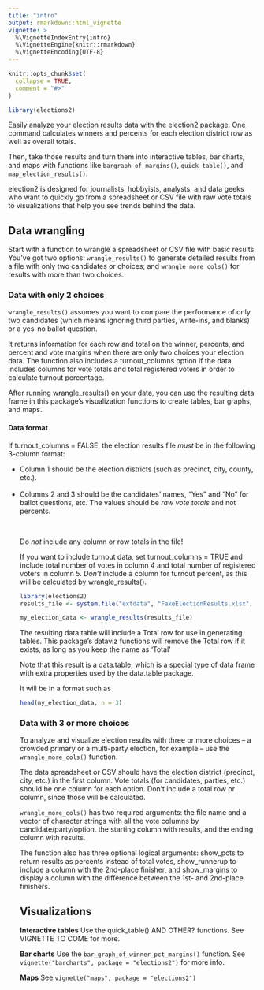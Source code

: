 ```yaml
---
title: "intro"
output: rmarkdown::html_vignette
vignette: >
  %\VignetteIndexEntry{intro}
  %\VignetteEngine{knitr::rmarkdown}
  %\VignetteEncoding{UTF-8}
---
```


```r
knitr::opts_chunk$set(
  collapse = TRUE,
  comment = "#>"
)
```

```r
library(elections2)
```

Easily analyze your election results data with the election2 package. One command calculates winners and percents for each election district row as well as overall totals.

Then, take those results and turn them into interactive tables, bar charts, and maps with functions like `bargraph_of_margins()`, `quick_table()`, and `map_election_results()`.

election2 is designed for journalists, hobbyists, analysts, and data geeks who want to quickly go from a spreadsheet or CSV file with raw vote totals to visualizations that help you see trends behind the data.

## Data wrangling

Start with a function to wrangle a spreadsheet or CSV file with basic results. You've got two options: `wrangle_results()` to generate detailed results from a file with only two candidates or choices; and `wrangle_more_cols()` for results with more than two choices.

### Data with only 2 choices

`wrangle_results()` assumes you want to compare the performance of only two candidates (which means ignoring third parties, write-ins, and blanks) or a yes-no ballot question. 

It returns information for each row and total on the winner, percents, and percent and vote margins when there are only two choices your election data. The function also includes a turnout_columns option if the data includes columns for vote totals and total registered voters in order to calculate turnout percentage.

After running wrangle_results() on your data, you can use the resulting data frame in this package's visualization functions to create tables, bar graphs, and maps.

#### Data format

If turnout_columns = FALSE, the election results file _must_ be in the following 3-column format:

<ul><li>Column 1 should be the election districts (such as precinct, city, county, etc.).</li><br />
<li>Columns 2 and 3 should be the candidates' names, "Yes" and "No" for ballot questions, etc. The values should be _raw vote totals_ and not percents.</li></br />

Do _not_ include any column or row totals in the file!

If you want to include turnout data, set turnout_columns = TRUE and include total number of votes in column 4 and total number of registered voters in column 5. _Don't_ include a column for turnout percent, as this will be calculated by wrangle_results().

```r
library(elections2)
results_file <- system.file("extdata", "FakeElectionResults.xlsx", package = "elections2")

my_election_data <- wrangle_results(results_file)

```

The resulting data.table will include a Total row for use in generating tables. This package's dataviz functions will remove the Total row if it exists, as long as you keep the name as 'Total'

Note that this result is a data.table, which is a special type of data frame with extra properties used by the data.table package. 

It will be in a format such as

```r
head(my_election_data, n = 3)

```

### Data with 3 or more choices

To analyze and visualize election results with three or more choices -- a crowded primary or a multi-party election, for example -- use the `wrangle_more_cols()` function. 

The data spreadsheet or CSV should have the election district (precinct, city, etc.) in the first column. Vote totals (for candidates, parties, etc.) should be one column for each option. Don't include a total row or column, since those will be calculated.

`wrangle_more_cols()` has two required arguments: the file name and a vector of character strings with all the vote columns by candidate/party/option. the starting column with results, and the ending column with results. 

The function also has three optional logical arguments: show_pcts to return results as percents instead of total votes, show_runnerup to include a column with the 2nd-place finisher, and show_margins to display a column with the difference between the 1st- and 2nd-place finishers.


## Visualizations

**Interactive tables** Use the quick_table() AND OTHER? functions. See VIGNETTE TO COME for more.

**Bar charts** Use the `bar_graph_of_winner_pct_margins()` function. See `vignette("barcharts", package = "elections2")` for more info.

**Maps** See `vignette("maps", package = "elections2")`


